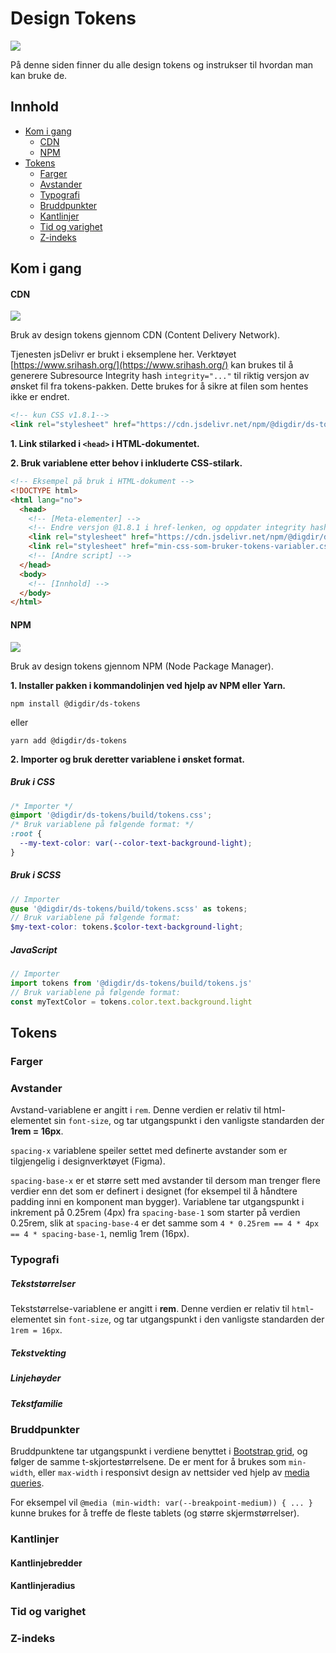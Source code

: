 
<Meta title="Tokens" />

# Design Tokens

[![](https://img.shields.io/npm/v/@digdir/ds-tokens?label=latest%20release&color=0051be)](https://www.npmjs.com/package/@digdir/ds-tokens)

På denne siden finner du alle design tokens og instrukser til hvordan man kan bruke de.

## Innhold

- [Kom i gang](#kom-i-gang)
  - [CDN](#cdn)
  - [NPM](#npm)
- [Tokens](#tokens)
  - [Farger](#farger)
  - [Avstander](#avstander)
  - [Typografi](#typografi)
  - [Bruddpunkter](#bruddpunkter)
  - [Kantlinjer](#kantlinjer)
  - [Tid og varighet](#tid-og-varighet)
  - [Z-indeks](#z-indeks)

## Kom i gang

#### CDN

[![](https://data.jsdelivr.com/v1/package/npm/@digdir/ds-tokens/badge)](https://www.jsdelivr.com/package/npm/@digdir/ds-tokens)

Bruk av design tokens gjennom CDN (Content Delivery Network). 

Tjenesten jsDelivr er brukt i eksemplene her. Verktøyet 
[https://www.srihash.org/](https://www.srihash.org/) kan brukes til å generere Subresource Integrity hash `integrity="..."` til riktig versjon av ønsket fil fra tokens-pakken. Dette brukes for å sikre at filen som hentes ikke er endret.

```html
<!-- kun CSS v1.8.1-->
<link rel="stylesheet" href="https://cdn.jsdelivr.net/npm/@digdir/ds-tokens@1.8.1/build/tokens.css" integrity="sha512-P6F9pSg9sm/8QwAI90VhIIl15eBFRiKWfoGPw4HYNFY3FTxeGuny08Q6RqWI5IafZiDlUArbixX+Qn/CzvlQOg==" crossorigin="anonymous">
```

**1. Link stilarked i `<head>` i HTML-dokumentet.**

**2. Bruk variablene etter behov i inkluderte CSS-stilark.**

```html
<!-- Eksempel på bruk i HTML-dokument -->
<!DOCTYPE html>
<html lang="no">
  <head>
    <!-- [Meta-elementer] -->
    <!-- Endre versjon @1.8.1 i href-lenken, og oppdater integrity hashen til ønsket versjon. -->
    <link rel="stylesheet" href="https://cdn.jsdelivr.net/npm/@digdir/ds-tokens@1.8.1/build/tokens.css" integrity="sha512-P6F9pSg9sm/8QwAI90VhIIl15eBFRiKWfoGPw4HYNFY3FTxeGuny08Q6RqWI5IafZiDlUArbixX+Qn/CzvlQOg==" crossorigin="anonymous">
    <link rel="stylesheet" href="min-css-som-bruker-tokens-variabler.css"/>
    <!-- [Andre script] -->
  </head>
  <body>
    <!-- [Innhold] -->
  </body>
</html>
```

#### NPM

[![](https://img.shields.io/npm/dm/@digdir/ds-tokens.svg)](https://www.npmjs.com/package/@digdir/ds-tokens)

Bruk av design tokens gjennom NPM (Node Package Manager).

**1. Installer pakken i kommandolinjen ved hjelp av NPM eller Yarn.**

`npm install @digdir/ds-tokens`

eller

`yarn add @digdir/ds-tokens`

**2. Importer og bruk deretter variablene i ønsket format.**

##### Bruk i CSS

```css
/* Importer */
@import '@digdir/ds-tokens/build/tokens.css';
/* Bruk variablene på følgende format: */
:root {
  --my-text-color: var(--color-text-background-light);
}
```

##### Bruk i SCSS

```scss
// Importer
@use '@digdir/ds-tokens/build/tokens.scss' as tokens;
// Bruk variablene på følgende format:
$my-text-color: tokens.$color-text-background-light;
```

##### JavaScript

```javascript
// Importer
import tokens from '@digdir/ds-tokens/build/tokens.js'
// Bruk variablene på følgende format:
const myTextColor = tokens.color.text.background.light
```

## Tokens

### Farger

<TokenTable category="color"/>

### Avstander

Avstand-variablene er angitt i `rem`. Denne verdien er relativ til html-elementet sin `font-size`, 
og tar utgangspunkt i den vanligste standarden der __1rem = 16px__.

`spacing-x` variablene speiler settet med definerte avstander som er tilgjengelig i designverktøyet (Figma). 

`spacing-base-x` er et større sett med avstander til dersom man trenger flere verdier enn det som er definert i designet (for eksempel til å håndtere padding inni en komponent man bygger).
Variablene tar utgangspunkt i inkrement på 0.25rem (4px) fra `spacing-base-1` som starter på verdien 0.25rem, slik at `spacing-base-4` er det samme som `4 * 0.25rem == 4 * 4px == 4 * spacing-base-1`, nemlig 1rem (16px).

<TokenTable category="spacing"/>

### Typografi

##### Tekststørrelser

Tekststørrelse-variablene er angitt i **rem**. Denne verdien er relativ til `html`-elementet sin `font-size`, 
og tar utgangspunkt i den vanligste standarden der `1rem = 16px`.

<TokenTable category="font-size"/>

##### Tekstvekting

<TokenTable category="font-weight"/>

##### Linjehøyder

<TokenTable category="font-line-height"/>

##### Tekstfamilie

<TokenTable category="font-family" preview={false}/>

### Bruddpunkter

Bruddpunktene tar utgangspunkt i verdiene benyttet i [Bootstrap grid](https://getbootstrap.com/docs/5.1/layout/grid/), og følger de samme t-skjortestørrelsene. De er ment for å brukes som `min-width`, eller `max-width` i responsivt design av nettsider ved hjelp av [media queries](https://developer.mozilla.org/en-US/docs/Web/CSS/Media_Queries/Using_media_queries).

For eksempel vil `@media (min-width: var(--breakpoint-medium)) { ... } ` kunne brukes for å treffe de fleste tablets (og større skjermstørrelser).

<DesignTokenDocBlock categoryName="Breakpoints" />

### Kantlinjer

#### Kantlinjebredder

<DesignTokenDocBlock categoryName="BorderWidth" />

#### Kantlinjeradius

<DesignTokenDocBlock categoryName="BorderRadius" />

### Tid og varighet

<DesignTokenDocBlock categoryName="Duration" />

### Z-indeks

<DesignTokenDocBlock categoryName="Z-index" />
